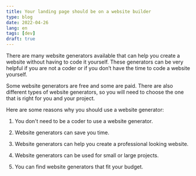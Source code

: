 ```yaml
---
title: Your landing page should be on a website builder
type: blog
date: 2022-04-26
lang: en
tags: [dev]
draft: true
---
```


There are many website generators available that can help you create a website without having to code it yourself. These generators can be very helpful if you are not a coder or if you don’t have the time to code a website yourself.

Some website generators are free and some are paid. There are also different types of website generators, so you will need to choose the one that is right for you and your project.

Here are some reasons why you should use a website generator:

1. You don't need to be a coder to use a website generator.

2. Website generators can save you time.

3. Website generators can help you create a professional looking website.

4. Website generators can be used for small or large projects.

5. You can find website generators that fit your budget.
